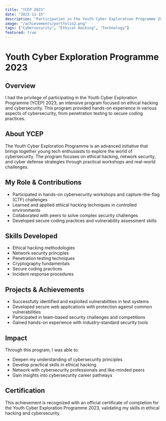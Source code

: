 ```yaml
---
title: "YCEP 2023"
date: "2023-11-15"
description: "Participation in the Youth Cyber Exploration Programme 2023 about ethical hacking and cybersecurity"
image: "/achievements/portfolio2.png"
tags: ["Cybersecurity", "Ethical Hacking", "Technology"]
featured: true
---
```


# Youth Cyber Exploration Programme 2023

## Overview
I had the privilege of participating in the Youth Cyber Exploration Programme (YCEP) 2023, an intensive program focused on ethical hacking and cybersecurity. This program provided hands-on experience in various aspects of cybersecurity, from penetration testing to secure coding practices.

## About YCEP
The Youth Cyber Exploration Programme is an advanced initiative that brings together young tech enthusiasts to explore the world of cybersecurity. The program focuses on ethical hacking, network security, and cyber defense strategies through practical workshops and real-world challenges.

## My Role & Contributions
- Participated in hands-on cybersecurity workshops and capture-the-flag (CTF) challenges
- Learned and applied ethical hacking techniques in controlled environments
- Collaborated with peers to solve complex security challenges
- Developed secure coding practices and vulnerability assessment skills

## Skills Developed
- Ethical hacking methodologies
- Network security principles
- Penetration testing techniques
- Cryptography fundamentals
- Secure coding practices
- Incident response procedures

## Projects & Achievements
- Successfully identified and exploited vulnerabilities in test systems
- Developed secure web applications with protection against common vulnerabilities
- Participated in team-based security challenges and competitions
- Gained hands-on experience with industry-standard security tools

## Impact
Through this program, I was able to:
- Deepen my understanding of cybersecurity principles
- Develop practical skills in ethical hacking
- Network with cybersecurity professionals and like-minded peers
- Gain insights into cybersecurity career pathways

## Certification
This achievement is recognized with an official certificate of completion for the Youth Cyber Exploration Programme 2023, validating my skills in ethical hacking and cybersecurity.
